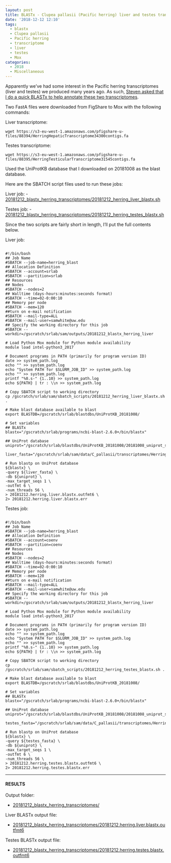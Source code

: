 ```yaml
---
layout: post
title: BLASTx - Clupea pallasii (Pacific herring) liver and testes transcriptomes on Mox
date: '2018-12-12 12:10'
tags:
  - blastx
  - Clupea pallasii
  - Pacific herring
  - transcriptome
  - liver
  - testes
  - Mox
categories:
  - 2018
  - Miscellaneous
---
```

Apparently we've had some interest in the Pacific herring transcriptomes (liver and testes) we produced many years ago. As such, [Steven asked that I do a quick BLASTx to help annotate these two transcriptomes](https://github.com/RobertsLab/resources/issues/511).

Two FastA files were downloaded from FigShare to Mox with the following commands:

Liver transcriptome:

```wget https://s3-eu-west-1.amazonaws.com/pfigshare-u-files/88394/HerringHepaticTranscriptome34300contigs.fa```

Testes transcriptome:

```wget https://s3-eu-west-1.amazonaws.com/pfigshare-u-files/88395/HerringTesticularTranscriptome31545contigs.fa```

Used the UniProtKB database that I downloaded on 20181008 as the blast database.

Here are the SBATCH script files used to run these jobs:

Liver job:
- [20181212_blastx_herring_transcriptomes/20181212_herring_liver_blastx.sh](http://gannet.fish.washington.edu/Atumefaciens/20181212_blastx_herring_transcriptomes/20181212_herring_liver_blastx.sh)

Testes job:
- [20181212_blastx_herring_transcriptomes/20181212_herring_testes_blastx.sh](http://gannet.fish.washington.edu/Atumefaciens/20181212_blastx_herring_transcriptomes/20181212_herring_testes_blastx.sh)


Since the two scripts are fairly short in length, I'll put the full contents below.

Liver job:

<pre><code>
#!/bin/bash
## Job Name
#SBATCH --job-name=herring_blast
## Allocation Definition
#SBATCH --account=srlab
#SBATCH --partition=srlab
## Resources
## Nodes
#SBATCH --nodes=2
## Walltime (days-hours:minutes:seconds format)
#SBATCH --time=02-0:00:10
## Memory per node
#SBATCH --mem=120
##turn on e-mail notification
#SBATCH --mail-type=ALL
#SBATCH --mail-user=samwhite@uw.edu
## Specify the working directory for this job
#SBATCH --workdir=/gscratch/srlab/sam/outputs/20181212_blastx_herring_liver

# Load Python Mox module for Python module availability
module load intel-python3_2017

# Document programs in PATH (primarily for program version ID)
date >> system_path.log
echo "" >> system_path.log
echo "System PATH for $SLURM_JOB_ID" >> system_path.log
echo "" >> system_path.log
printf "%0.s-" {1..10} >> system_path.log
echo ${PATH} | tr : \\n >> system_path.log

# Copy SBATCH script to working directory
cp /gscratch/srlab/sam/sbatch_scripts/20181212_herring_liver_blastx.sh .

# Make blast database available to blast
export BLASTDB=/gscratch/srlab/blastdbs/UniProtKB_20181008/

# Set variables
## BLASTx
blastx="/gscratch/srlab/programs/ncbi-blast-2.6.0+/bin/blastx"

## UniProt database
uniprot="/gscratch/srlab/blastdbs/UniProtKB_20181008/20181008_uniprot_sprot.fasta"

liver_fasta="/gscratch/srlab/sam/data/C_pallasii/transcriptomes/HerringHepaticTranscriptome34300contigs.fa"

# Run blastp on UniProt database
${blastx} \
-query ${liver_fasta} \
-db ${uniprot} \
-max_target_seqs 1 \
-outfmt 6 \
-num_threads 56 \
> 20181212.herring.liver.blastx.outfmt6 \
2> 20181212.herring.liver.blastx.err
</code></pre>


Testes job:

<pre><code>
#!/bin/bash
## Job Name
#SBATCH --job-name=herring_blast
## Allocation Definition
#SBATCH --account=coenv
#SBATCH --partition=coenv
## Resources
## Nodes
#SBATCH --nodes=2
## Walltime (days-hours:minutes:seconds format)
#SBATCH --time=02-0:00:10
## Memory per node
#SBATCH --mem=120
##turn on e-mail notification
#SBATCH --mail-type=ALL
#SBATCH --mail-user=samwhite@uw.edu
## Specify the working directory for this job
#SBATCH --workdir=/gscratch/srlab/sam/outputs/20181212_blastx_herring_liver

# Load Python Mox module for Python module availability
module load intel-python3_2017

# Document programs in PATH (primarily for program version ID)
date >> system_path.log
echo "" >> system_path.log
echo "System PATH for $SLURM_JOB_ID" >> system_path.log
echo "" >> system_path.log
printf "%0.s-" {1..10} >> system_path.log
echo ${PATH} | tr : \\n >> system_path.log

# Copy SBATCH script to working directory
cp /gscratch/srlab/sam/sbatch_scripts/20181212_herring_testes_blastx.sh .

# Make blast database available to blast
export BLASTDB=/gscratch/srlab/blastdbs/UniProtKB_20181008/

# Set variables
## BLASTx
blastx="/gscratch/srlab/programs/ncbi-blast-2.6.0+/bin/blastx"

## UniProt database
uniprot="/gscratch/srlab/blastdbs/UniProtKB_20181008/20181008_uniprot_sprot.fasta"

testes_fasta="/gscratch/srlab/sam/data/C_pallasii/transcriptomes/HerringTesticularTranscriptome31545contigs.fa"

# Run blastp on UniProt database
${blastx} \
-query ${testes_fasta} \
-db ${uniprot} \
-max_target_seqs 1 \
-outfmt 6 \
-num_threads 56 \
> 20181212.herring.testes.blastx.outfmt6 \
2> 20181212.herring.testes.blastx.err
</code></pre>

---

#### RESULTS

Output folder:

- [20181212_blastx_herring_transcriptomes/](http://gannet.fish.washington.edu/Atumefaciens/20181212_blastx_herring_transcriptomes/)

Liver BLASTx output file:

- [20181212_blastx_herring_transcriptomes/20181212.herring.liver.blastx.outfmt6](http://gannet.fish.washington.edu/Atumefaciens/20181212_blastx_herring_transcriptomes/20181212.herring.liver.blastx.outfmt6)

Testes BLASTx output file:

- [20181212_blastx_herring_transcriptomes/20181212.herring.testes.blastx.outfmt6](http://gannet.fish.washington.edu/Atumefaciens/20181212_blastx_herring_transcriptomes/20181212.herring.testes.blastx.outfmt6)

